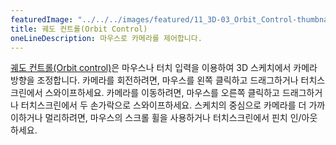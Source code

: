 ---
featuredImage: "../../../images/featured/11_3D-03_Orbit_Control-thumbnail.png"
title: 궤도 컨트롤(Orbit Control)
oneLineDescription: 마우스로 카메라를 제어합니다.
---

<a href="/reference/#/p5/orbitControl/" target="_blank">궤도 컨트롤(Orbit control)</a>은 
마우스나 터치 입력을 이용하여 3D 스케치에서 카메라 방향을 조정합니다. 
카메라를 회전하려면, 마우스를 왼쪽 클릭하고 드래그하거나 터치스크린에서 스와이프하세요. 
카메라를 이동하려면, 마우스를 오른쪽 클릭하고 드래그하거나 터치스크린에서 두 손가락으로 스와이프하세요. 
스케치의 중심으로 카메라를 더 가까이하거나 멀리하려면, 마우스의 스크롤 휠을 사용하거나 터치스크린에서 핀치 인/아웃하세요.